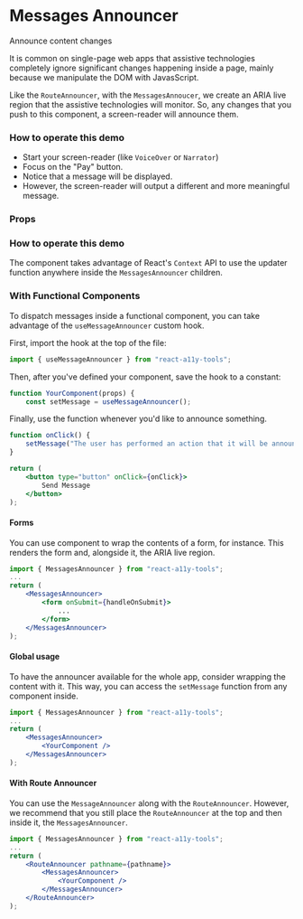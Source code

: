 
<Meta title="Feedback/Messages Announcer" component={RouteAnnouncer} />

# Messages Announcer

<Subtitle>Announce content changes</Subtitle>

It is common on single-page web apps that assistive technologies completely ignore significant changes happening inside a page, mainly because we manipulate the DOM with JavasScript.

Like the `RouteAnnouncer`, with the `MessagesAnnoucer`, we create an ARIA live region that the assistive technologies will monitor. So, any changes that you push to this component, a screen-reader will announce them.

### How to operate this demo

- Start your screen-reader (like `VoiceOver` or `Narrator`)
- Focus on the "Pay" button.
- Notice that a message will be displayed.
- However, the screen-reader will output a different and more meaningful message.

<Canvas>
	<Story name="Messages Announcer">
		<DemoMessagesAnnouncer />
	</Story>
</Canvas>

### Props

<ArgsTable story="Messages Announcer" />

### How to operate this demo

The component takes advantage of React's `Context` API to use the updater function anywhere inside the `MessagesAnnouncer` children.

### With Functional Components

To dispatch messages inside a functional component, you can take advantage of the `useMessageAnnouncer` custom hook.

First, import the hook at the top of the file:

```jsx
import { useMessageAnnouncer } from "react-a11y-tools";
```

Then, after you've defined your component, save the hook to a constant:

```jsx
function YourComponent(props) {
	const setMessage = useMessageAnnouncer();
```

Finally, use the function whenever you'd like to announce something.

```jsx
function onClick() {
	setMessage("The user has performed an action that it will be announced!");
}

return (
	<button type="button" onClick={onClick}>
		Send Message
	</button>
);
```

#### Forms

You can use component to wrap the contents of a form, for instance.
This renders the form and, alongside it, the ARIA live region.

```jsx
import { MessagesAnnouncer } from "react-a11y-tools";
...
return (
	<MessagesAnnouncer>
		<form onSubmit={handleOnSubmit}>
			...
		</form>
	</MessagesAnnouncer>
);
```

#### Global usage

To have the announcer available for the whole app, consider wrapping the content with it. This way, you can access the `setMessage` function from any component inside.

```jsx
import { MessagesAnnouncer } from "react-a11y-tools";
...
return (
	<MessagesAnnouncer>
		<YourComponent />
	</MessagesAnnouncer>
);
```

#### With Route Announcer

You can use the `MessageAnnouncer` along with the `RouteAnnouncer`.
However, we recommend that you still place the `RouteAnnouncer` at the top and then inside it, the `MessagesAnnouncer`.

```jsx
import { MessagesAnnouncer } from "react-a11y-tools";
...
return (
	<RouteAnnouncer pathname={pathname}>
		<MessagesAnnouncer>
			<YourComponent />
		</MessagesAnnouncer>
	</RouteAnnouncer>
);
```
